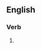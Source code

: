 ==English==

===Verb===
{{head|en|present participle}}

# {{present participle of|minute|lang=en|nocat=1}}